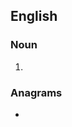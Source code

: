 {{also|basreliefs|bas reliefs}}
==English==

===Noun===
{{head|en|noun plural form}}

# {{plural of|bas-relief|lang=en}}

===Anagrams===
* {{anagrams|en|bass-relief}}